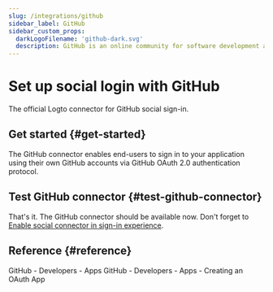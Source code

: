 ```yaml
---
slug: /integrations/github
sidebar_label: GitHub
sidebar_custom_props:
  darkLogoFilename: 'github-dark.svg'
  description: GitHub is an online community for software development and version control.
---
```




# Set up social login with GitHub

The official Logto connector for GitHub social sign-in.

<GuideTip />

## Get started \{#get-started}

The GitHub connector enables end-users to sign in to your application using their own GitHub accounts via GitHub OAuth 2.0 authentication protocol.

<Integration />

## Test GitHub connector \{#test-github-connector}

That's it. The GitHub connector should be available now. Don't forget to [Enable social connector in sign-in experience](/connectors/social-connectors/#enable-social-sign-in).

## Reference \{#reference}

<Url href="https://docs.github.com/en/developers/apps/getting-started-with-apps/about-apps">
  GitHub - Developers - Apps
</Url>

<Url href="https://docs.github.com/en/developers/apps/building-oauth-apps/creating-an-oauth-app">
  GitHub - Developers - Apps - Creating an OAuth App
</Url>
